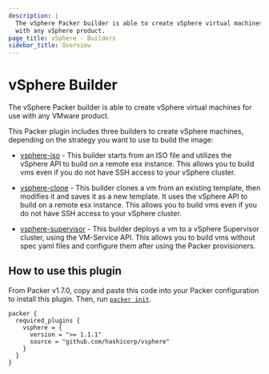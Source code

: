 ```yaml
---
description: |
  The vSphere Packer builder is able to create vSphere virtual machines for use
  with any vSphere product.
page_title: vSphere - Builders
sidebar_title: Overview
---
```


# vSphere Builder

The vSphere Packer builder is able to create vSphere virtual machines for use
with any VMware product.

This Packer plugin includes three builders to create vSphere machines,
depending on the strategy you want to use to build the image:

- [vsphere-iso](/packer/plugins/builders/vsphere/vsphere-iso) - This builder starts from an
  ISO file and utilizes the vSphere API to build on a remote esx instance.
  This allows you to build vms even if you do not have SSH access to your vSphere cluster.

- [vsphere-clone](/packer/plugins/builders/vsphere/vsphere-clone) - This builder clones a
  vm from an existing template, then modifies it and saves it as a new
  template. It uses the vSphere API to build on a remote esx instance.
  This allows you to build vms even if you do not have SSH access to your vSphere cluster.

- [vsphere-supervisor](/packer/plugins/builders/vsphere/vsphere-supervisor) - This builder deploys a
  vm to a vSphere Supervisor cluster, using the VM-Service API. This allows you to build
  vms without spec yaml files and configure them after using the Packer provisioners.

## How to use this plugin

From Packer v1.7.0, copy and paste this code into your Packer configuration to install this plugin.
Then, run [`packer init`](https://developer.hashicorp.com/packer/docs/commands/init).

```hcl
packer {
  required_plugins {
    vsphere = {
      version = ">= 1.1.1"
      source = "github.com/hashicorp/vsphere"
    }
  }
}
```
